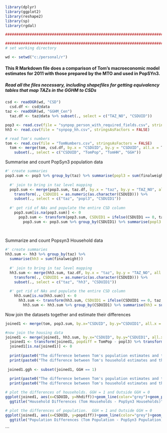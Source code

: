 
```r
library(dplyr)
library(ggplot2)
library(reshape2)
library(sp)
library(rgdal)

#############################################################################################
```


```r
#############################################################################################
# set working directory

wd <- setwd("c:/personal/r")
```

####  This R Markdown file does a comparison of Tom's macroeconomic model estimates for 2011 with those prepared by the MTO and used in PopSYn3. 

##### Read all the files necessary, including shapefiles for getting equivalency tables that map TAZs in the GGHM to CSDs

```r
csd <- readOGR(wd, "CSD")
  csd.df <- csd@data
taz <- readOGR(wd, "GGHM_Cen")
  taz.df <- taz@data %>% subset(., select = c("TAZ_NO", "CSDUID"))

pop3 <- read.csv(file = "synpop_person_with_required_fields.csv", stringsAsFactors = FALSE)
hh3 <- read.csv(file = "synpop_hh.csv", stringsAsFactors = FALSE)

# read Tom's numbers
tom <- read.csv(file = "TomNumbers.csv", stringsAsFactors = FALSE)
  tom <- merge(tom, csd.df, by.x = "CSDUID", by.y = "CSDUID", all.x = T) %>% 
    subset(., select = c("CSDUID", "TomPop", "TomHH", "GGH"))
```

Summarise and count PopSyn3 population data

```r
#' create summaries
pop3.sum <- pop3 %>% group_by(taz) %>% summarise(popl3 = sum(finalweight))
  
  #' join to bring in taz level mapping
  pop3.sum <- merge(pop3.sum, taz.df, by.x = "taz", by.y = "TAZ_NO", all.x = T) %>% 
    transform(., CSDUID1 = as.numeric(as.character(CSDUID))) %>% 
    subset(., select = c("taz", "popl3", "CSDUID1"))
    
  #' get rid of NAs and populate the entire CSD column
    pop3.sum[is.na(pop3.sum)] <- 0
      pop3.sum <- transform(pop3.sum, CSDUID1 = ifelse(CSDUID1 == 0, taz, CSDUID1)) 
        pop3.sum <- pop3.sum %>% group_by(CSDUID1) %>% summarise(popl3 = sum(popl3))
    
        
```


Summarize and count Popsyn3 Household data

```r
#' create summaries
hh3.sum <- hh3 %>% group_by(taz) %>%
  summarise(hh3 = sum(finalweight))
 
  #' join to bring in taz level mapping
  hh3.sum <- merge(hh3.sum, taz.df, by.x = "taz", by.y = "TAZ_NO", all.x = T) %>% 
    transform(., CSDUID1 = as.numeric(as.character(CSDUID))) %>% 
    subset(., select = c("taz", "hh3", "CSDUID1"))
    
  #' get rid of NAs and populate the entire CSD column
    hh3.sum[is.na(hh3.sum)] <- 0
      hh3.sum <- transform(hh3.sum, CSDUID1 = ifelse(CSDUID1 == 0, taz, CSDUID1)) 
        hh3.sum <- hh3.sum %>% group_by(CSDUID1) %>% summarise(hh3 = sum(hh3))
```

Now join the datasets together and estimate their differences

```r
joined1 <- merge(tom, pop3.sum, by.x="CSDUID", by.y="CSDUID1", all.x = T) 

#now join the housing data
joined1 <- merge(joined1, hh3.sum, by.x="CSDUID", by.y="CSDUID1", all.x = T)
  joined1 <- transform(joined1, popdiff = TomPop - popl3) %>% transform(., hhdiff = TomHH - hh3)
  joined1[is.na(joined1)] <- 0
  
  print(paste0("The difference between Tom's population estimates and those from PopSyn3 are ", sum(joined1$popdiff)))
  print(paste0("The difference between Tom's household estimates and those from PopSyn3 are ", sum(joined1$hhdiff))) 
  
 joined1.ggh <- subset(joined1, GGH == 1)
  
  print(paste0("The difference between Tom's population estimates and those from PopSyn3 within the GGH are ", sum(joined1.ggh$popdiff)))
  print(paste0("The difference between Tom's household estimates and those from PopSyn3 within the GGH are ", sum(joined1.ggh$hhdiff)))

```


```r

# plot the differences of households. GGH = 1 and Outside GGH = 0
ggplot(joined1, aes(x=CSDUID, y=hhdiff))+geom_line(color="grey")+geom_point(color="red")+
  ggtitle("Household Differences (Tom Households - PopSyn3 Households)") + facet_grid(. ~ GGH)

# plot the differences of population.  GGH = 1 and Outside GGH = 0
ggplot(joined1, aes(x=CSDUID, y=popdiff))+geom_line(color="grey")+geom_point(color="red")+
  ggtitle("Population Differences (Tom Population - PopSyn3 Population)") + facet_grid(. ~ GGH)
```
```

